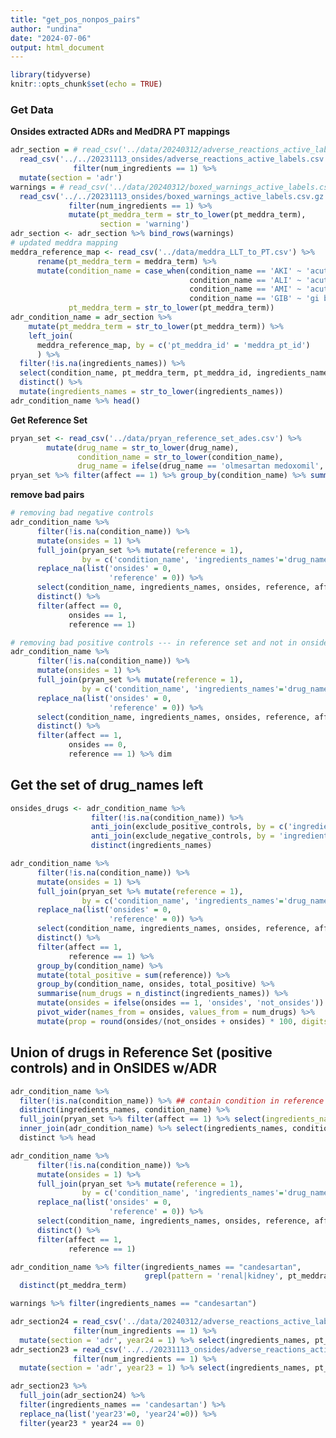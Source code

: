 ```yaml
---
title: "get_pos_nonpos_pairs"
author: "undina"
date: "2024-07-06"
output: html_document
---
```


```r
library(tidyverse)
knitr::opts_chunk$set(echo = TRUE)
```


### Get Data


**Onsides extracted ADRs and MedDRA PT mappings**
```r
adr_section = # read_csv('../data/20240312/adverse_reactions_active_labels.csv.gz') %>%
  read_csv('../../20231113_onsides/adverse_reactions_active_labels.csv.gz') %>%
              filter(num_ingredients == 1) %>%
  mutate(section = 'adr')
warnings = # read_csv('../data/20240312/boxed_warnings_active_labels.csv.gz') %>%
  read_csv('../../20231113_onsides/boxed_warnings_active_labels.csv.gz') %>%
             filter(num_ingredients == 1) %>%
             mutate(pt_meddra_term = str_to_lower(pt_meddra_term),
                    section = 'warning')
adr_section <- adr_section %>% bind_rows(warnings)
# updated meddra mapping
meddra_reference_map <- read_csv('../data/meddra_LLT_to_PT.csv') %>%
      rename(pt_meddra_term = meddra_term) %>%
      mutate(condition_name = case_when(condition_name == 'AKI' ~ 'acute kidney injury',
                                        condition_name == 'ALI' ~ 'acute liver injury',
                                        condition_name == 'AMI' ~ 'acute myocardial infarction',
                                        condition_name == 'GIB' ~ 'gi bleed'),
             pt_meddra_term = str_to_lower(pt_meddra_term))
adr_condition_name = adr_section %>%
    mutate(pt_meddra_term = str_to_lower(pt_meddra_term)) %>%
    left_join(
      meddra_reference_map, by = c('pt_meddra_id' = 'meddra_pt_id')
      ) %>%
  filter(!is.na(ingredients_names)) %>%
  select(condition_name, pt_meddra_term, pt_meddra_id, ingredients_names, ingredients_rxcuis, set_id) %>%
  distinct() %>%
  mutate(ingredients_names = str_to_lower(ingredients_names))
adr_condition_name %>% head()
```

**Get Reference Set**
```r
pryan_set <- read_csv('../data/pryan_reference_set_ades.csv') %>% 
        mutate(drug_name = str_to_lower(drug_name),
               condition_name = str_to_lower(condition_name),
               drug_name = ifelse(drug_name == 'olmesartan medoxomil', 'olmesartan', drug_name))      
pryan_set %>% filter(affect == 1) %>% group_by(condition_name) %>% summarise(n_distinct(drug_concept_id))
```

**remove bad pairs**
```r
# removing bad negative controls
adr_condition_name %>%
      filter(!is.na(condition_name)) %>%
      mutate(onsides = 1) %>%
      full_join(pryan_set %>% mutate(reference = 1),
                by = c('condition_name', 'ingredients_names'='drug_name')) %>%
      replace_na(list('onsides' = 0,
                      'reference' = 0)) %>%
      select(condition_name, ingredients_names, onsides, reference, affect) %>%
      distinct() %>%
      filter(affect == 0,
             onsides == 1,
             reference == 1)
```

```r
# removing bad positive controls --- in reference set and not in onsides
adr_condition_name %>%
      filter(!is.na(condition_name)) %>%
      mutate(onsides = 1) %>%
      full_join(pryan_set %>% mutate(reference = 1),
                by = c('condition_name', 'ingredients_names'='drug_name')) %>%
      replace_na(list('onsides' = 0,
                      'reference' = 0)) %>%
      select(condition_name, ingredients_names, onsides, reference, affect) %>%
      distinct() %>%
      filter(affect == 1,
             onsides == 0,
             reference == 1) %>% dim
```


## Get the set of drug_names left

```r
onsides_drugs <- adr_condition_name %>% 
                  filter(!is.na(condition_name)) %>%
                  anti_join(exclude_positive_controls, by = c('ingredients_names')) %>%
                  anti_join(exclude_negative_controls, by = 'ingredients_names') %>%
                  distinct(ingredients_names)
```



```r
adr_condition_name %>%
      filter(!is.na(condition_name)) %>%
      mutate(onsides = 1) %>%
      full_join(pryan_set %>% mutate(reference = 1),
                by = c('condition_name', 'ingredients_names'='drug_name')) %>%
      replace_na(list('onsides' = 0,
                      'reference' = 0)) %>%
      select(condition_name, ingredients_names, onsides, reference, affect) %>%
      distinct() %>%
      filter(affect == 1,
             reference == 1) %>% 
      group_by(condition_name) %>%
      mutate(total_positive = sum(reference)) %>%
      group_by(condition_name, onsides, total_positive) %>% 
      summarise(num_drugs = n_distinct(ingredients_names)) %>%
      mutate(onsides = ifelse(onsides == 1, 'onsides', 'not_onsides')) %>%
      pivot_wider(names_from = onsides, values_from = num_drugs) %>%
      mutate(prop = round(onsides/(not_onsides + onsides) * 100, digits = 2))
```

## Union of drugs in Reference Set (positive controls) and in OnSIDES w/ADR

```r
adr_condition_name %>%
  filter(!is.na(condition_name)) %>% ## contain condition in reference set
  distinct(ingredients_names, condition_name) %>%
  full_join(pryan_set %>% filter(affect == 1) %>% select(ingredients_names = drug_name, condition_name)) %>%
  inner_join(adr_condition_name) %>% select(ingredients_names, condition_name, pt_meddra_term, pt_meddra_id) %>%
  distinct %>% head
```

```r
adr_condition_name %>%
      filter(!is.na(condition_name)) %>%
      mutate(onsides = 1) %>%
      full_join(pryan_set %>% mutate(reference = 1),
                by = c('condition_name', 'ingredients_names'='drug_name')) %>%
      replace_na(list('onsides' = 0,
                      'reference' = 0)) %>%
      select(condition_name, ingredients_names, onsides, reference, affect) %>%
      distinct() %>%
      filter(affect == 1,
             reference == 1) 
```


```r
adr_condition_name %>% filter(ingredients_names == "candesartan",
                              grepl(pattern = 'renal|kidney', pt_meddra_term)) %>%
  distinct(pt_meddra_term)
```
```r
warnings %>% filter(ingredients_names == "candesartan") 
```




```r
adr_section24 = read_csv('../data/20240312/adverse_reactions_active_labels.csv.gz') %>%
              filter(num_ingredients == 1) %>%
  mutate(section = 'adr', year24 = 1) %>% select(ingredients_names, pt_meddra_term, section, year24) %>% distinct
adr_section23 = read_csv('../../20231113_onsides/adverse_reactions_active_labels.csv.gz') %>%
              filter(num_ingredients == 1) %>%
  mutate(section = 'adr', year23 = 1) %>% select(ingredients_names, pt_meddra_term, section, year23) %>% distinct

adr_section23 %>%
  full_join(adr_section24) %>%
  filter(ingredients_names == 'candesartan') %>%
  replace_na(list('year23'=0, 'year24'=0)) %>% 
  filter(year23 * year24 == 0)
```




